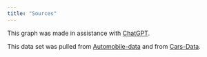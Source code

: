 ```yaml
---
title: "Sources"
---
```


This graph was made in assistance with [ChatGPT](https://chatgpt.com/).

This data set was pulled from [Automobile-data](https://www.kaggle.com/datasets/tawfikelmetwally/automobile-dataset/data) and from [Cars-Data](https://www.kaggle.com/datasets/meruvulikith/90000-cars-data-from-1970-to-2024).

